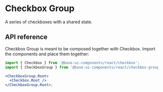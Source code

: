 # Checkbox Group

<Subtitle>A series of checkboxes with a shared state.</Subtitle>
<Meta name="description" content="A high-quality, unstyled React checkbox group component." />

<Demo path="./demos/hero" />

## API reference

Checkbox Group is meant to be composed together with Checkbox. Import the components and place them together:

```jsx title="Anatomy"
import { Checkbox } from '@base-ui-components/react/checkbox';
import { CheckboxGroup } from '@base-ui-components/react/checkbox-group';

<CheckboxGroup.Root>
  <Checkbox.Root />
</CheckboxGroup.Root>;
```

<Reference component="CheckboxGroup" parts="Root" />
